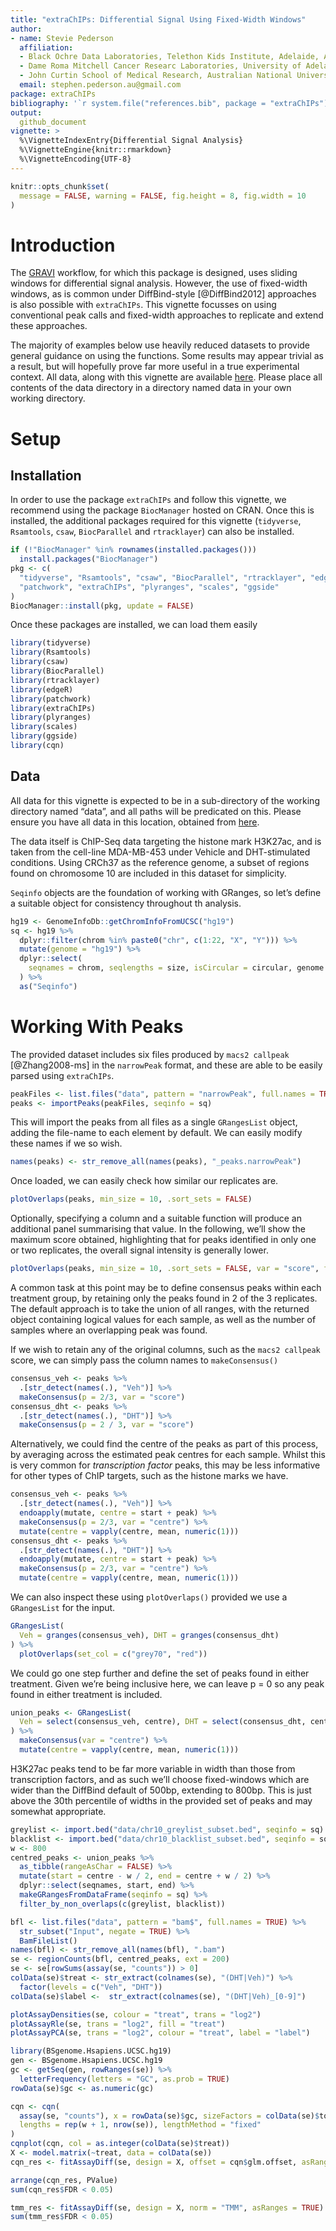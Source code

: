 ```yaml
---
title: "extraChIPs: Differential Signal Using Fixed-Width Windows"
author:
- name: Stevie Pederson
  affiliation: 
  - Black Ochre Data Laboratories, Telethon Kids Institute, Adelaide, Australia
  - Dame Roma Mitchell Cancer Researc Laboratories, University of Adelaide
  - John Curtin School of Medical Research, Australian National University
  email: stephen.pederson.au@gmail.com
package: extraChIPs
bibliography: '`r system.file("references.bib", package = "extraChIPs")`'
output:
  github_document
vignette: >
  %\VignetteIndexEntry{Differential Signal Analysis}
  %\VignetteEngine{knitr::rmarkdown}
  %\VignetteEncoding{UTF-8}
---
```


```r
knitr::opts_chunk$set(
  message = FALSE, warning = FALSE, fig.height = 8, fig.width = 10
)
```

# Introduction

The [GRAVI](https://github.com/smped/GRAVI) workflow, for which this package 
is designed, uses sliding windows for differential signal analysis.
However, the use of fixed-width windows, as is common under DiffBind-style
[@DiffBind2012] approaches is also possible with `extraChIPs`.
This vignette focusses on using conventional peak calls and fixed-width 
approaches to replicate and extend these approaches.

The majority of examples below use heavily reduced datasets to provide
general guidance on using the functions.
Some results may appear trivial as a result, but will hopefully prove far more
useful in a true experimental context.
All data, along with this vignette are available 
[here](https://github.com/smped/extraChIPs_vignette).
Please place all contents of the data directory in a directory named data in 
your own working directory.

# Setup 

## Installation

In order to use the package `extraChIPs` and follow this vignette, we recommend 
using the package `BiocManager` hosted on CRAN.
Once this is installed, the additional packages required for this vignette 
(`tidyverse`, `Rsamtools`, `csaw`, `BiocParallel` and `rtracklayer`) can also 
be installed.

```r
if (!"BiocManager" %in% rownames(installed.packages()))
  install.packages("BiocManager")
pkg <- c(
  "tidyverse", "Rsamtools", "csaw", "BiocParallel", "rtracklayer", "edgeR", 
  "patchwork", "extraChIPs", "plyranges", "scales", "ggside"
)
BiocManager::install(pkg, update = FALSE)
```

Once these packages are installed, we can load them easily

```r
library(tidyverse)
library(Rsamtools)
library(csaw)
library(BiocParallel)
library(rtracklayer)
library(edgeR)
library(patchwork)
library(extraChIPs)
library(plyranges)
library(scales)
library(ggside)
library(cqn)
```


## Data

All data for this vignette is expected to be in a sub-directory of the working 
directory named "data", and all paths will be predicated on this.
Please ensure you have all data in this location, obtained from 
[here](https://github.com/smped/extraChIPs_vignette).

The data itself is ChIP-Seq data targeting the histone mark H3K27ac, and is 
taken from the cell-line MDA-MB-453 under Vehicle and DHT-stimulated conditions.
Using CRCh37 as the reference genome, a subset of regions found on chromosome 10
are included in this dataset for simplicity.

`Seqinfo` objects are the foundation of working with GRanges, so let's define a
suitable object for consistency throughout th analysis.

```r
hg19 <- GenomeInfoDb::getChromInfoFromUCSC("hg19")
sq <- hg19 %>% 
  dplyr::filter(chrom %in% paste0("chr", c(1:22, "X", "Y"))) %>% 
  mutate(genome = "hg19") %>% 
  dplyr::select(
    seqnames = chrom, seqlengths = size, isCircular = circular, genome
  ) %>% 
  as("Seqinfo")
```

# Working With Peaks

The provided dataset includes six files produced by `macs2 callpeak` 
[@Zhang2008-ms] in the `narrowPeak` format, and these are able to be easily 
parsed using `extraChIPs`.

```r
peakFiles <- list.files("data", pattern = "narrowPeak", full.names = TRUE)
peaks <- importPeaks(peakFiles, seqinfo = sq)
```

This will import the peaks from all files as a single `GRangesList` object, 
adding the file-name to each element by default.
We can easily modify these names if we so wish.

```r
names(peaks) <- str_remove_all(names(peaks), "_peaks.narrowPeak")
```

Once loaded, we can easily check how similar our replicates are.

```r
plotOverlaps(peaks, min_size = 10, .sort_sets = FALSE)
```

Optionally, specifying a column and a suitable function will produce an 
additional panel summarising that value.
In the following, we'll show the maximum score obtained, highlighting that for 
peaks identified in only one or two replicates, the overall signal intensity is
generally lower.

```r
plotOverlaps(peaks, min_size = 10, .sort_sets = FALSE, var = "score", f = "max")
```

A common task at this point may be to define consensus peaks within each 
treatment group, by retaining only the peaks found in 2 of the 3 replicates.
The default approach is to take the union of all ranges, with the returned 
object containing logical values for each sample, as well as the number of 
samples where an overlapping peak was found.

If we wish to retain any of the original columns, such as the `macs2 callpeak` 
score, we can simply pass the column names to `makeConsensus()`

```r
consensus_veh <- peaks %>% 
  .[str_detect(names(.), "Veh")] %>% 
  makeConsensus(p = 2/3, var = "score")
consensus_dht <- peaks %>% 
  .[str_detect(names(.), "DHT")] %>% 
  makeConsensus(p = 2 / 3, var = "score")
```

Alternatively, we could find the centre of the peaks as part of this process, 
by averaging across the estimated peak centres for each sample.
Whilst this is very common for *transcription factor* peaks, this may be less 
informative for other types of ChIP targets, such as the histone marks we have.

```r
consensus_veh <- peaks %>% 
  .[str_detect(names(.), "Veh")] %>% 
  endoapply(mutate, centre = start + peak) %>% 
  makeConsensus(p = 2/3, var = "centre") %>% 
  mutate(centre = vapply(centre, mean, numeric(1)))
consensus_dht <- peaks %>% 
  .[str_detect(names(.), "DHT")] %>% 
  endoapply(mutate, centre = start + peak) %>% 
  makeConsensus(p = 2/3, var = "centre") %>% 
  mutate(centre = vapply(centre, mean, numeric(1)))
```

We can also inspect these using `plotOverlaps()` provided we use a `GRangesList`
for the input.

```r
GRangesList(
  Veh = granges(consensus_veh), DHT = granges(consensus_dht)
) %>% 
  plotOverlaps(set_col = c("grey70", "red"))
```

We could go one step further and define the set of peaks found in either 
treatment.
Given we're being inclusive here, we can leave p = 0 so any peak found in 
either treatment is included.

```r
union_peaks <- GRangesList(
  Veh = select(consensus_veh, centre), DHT = select(consensus_dht, centre)
) %>% 
  makeConsensus(var = "centre") %>% 
  mutate(centre = vapply(centre, mean, numeric(1)))
```

H3K27ac peaks tend to be far more variable in width than those from transcription factors, and as such we'll choose fixed-windows which are wider than the DiffBind default of 500bp, extending to 800bp.
This is just above the 30th percentile of widths in the provided set of peaks and may somewhat appropriate.

```r
greylist <- import.bed("data/chr10_greylist_subset.bed", seqinfo = sq)
blacklist <- import.bed("data/chr10_blacklist_subset.bed", seqinfo = sq)
w <- 800
centred_peaks <- union_peaks %>% 
  as_tibble(rangeAsChar = FALSE) %>% 
  mutate(start = centre - w / 2, end = centre + w / 2) %>% 
  dplyr::select(seqnames, start, end) %>% 
  makeGRangesFromDataFrame(seqinfo = sq) %>% 
  filter_by_non_overlaps(c(greylist, blacklist))
```


```r
bfl <- list.files("data", pattern = "bam$", full.names = TRUE) %>% 
  str_subset("Input", negate = TRUE) %>% 
  BamFileList()
names(bfl) <- str_remove_all(names(bfl), ".bam")
se <- regionCounts(bfl, centred_peaks, ext = 200)
se <- se[rowSums(assay(se, "counts")) > 0]
colData(se)$treat <- str_extract(colnames(se), "(DHT|Veh)") %>% 
  factor(levels = c("Veh", "DHT"))
colData(se)$label <-  str_extract(colnames(se), "(DHT|Veh)_[0-9]")
```

```r
plotAssayDensities(se, colour = "treat", trans = "log2")
plotAssayRle(se, trans = "log2", fill = "treat")
plotAssayPCA(se, trans = "log2", colour = "treat", label = "label")
```

```r
library(BSgenome.Hsapiens.UCSC.hg19)
gen <- BSgenome.Hsapiens.UCSC.hg19
gc <- getSeq(gen, rowRanges(se)) %>% 
  letterFrequency(letters = "GC", as.prob = TRUE)
rowData(se)$gc <- as.numeric(gc)
```

```r
cqn <- cqn(
  assay(se, "counts"), x = rowData(se)$gc, sizeFactors = colData(se)$totals, 
  lengths = rep(w + 1, nrow(se)), lengthMethod = "fixed"
)
cqnplot(cqn, col = as.integer(colData(se)$treat))
X <- model.matrix(~treat, data = colData(se))
cqn_res <- fitAssayDiff(se, design = X, offset = cqn$glm.offset, asRanges = TRUE)
```

```r
arrange(cqn_res, PValue)
sum(cqn_res$FDR < 0.05)
```

```r
tmm_res <- fitAssayDiff(se, design = X, norm = "TMM", asRanges = TRUE)
sum(tmm_res$FDR < 0.05)
```

